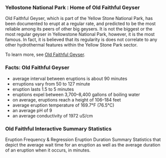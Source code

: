 
### Yellostone National Park : Home of Old Faithful Geyser

Old Faithful Geyser, which is part of the Yellow Stone National Park, has been documented to erupt at a regular rate, and predicted to be the most reliable among its peers of other big geysers.  It is not the biggest or the most regular geyser in Yellowstone National Park, however, it is the most famous.  In fact, it is believed that its regularity is does not correlate to any other hydrothermal features within the Yellow Stone Park sector. 

To learn more, see [Old Faithful Geyser](https://www.nps.gov/places/old-faithful-geyser.htm).

### Facts: Old Faithful Geyser

- average interval between eruptions is about 90 minutes
- erruptions vary from 50 to 127 minute
- eruption lasts 1.5 to 5 minutes
- eruptions expel between 3,700–8,400 gallons of boiling water
- on average, eruptions reach a height of 106–184 feet
- average eruption temperature of 169.7°F (76.5°C)
- an average pH of 9
- an average conductivity of 1972 uS/cm

### Old Faithful Interactive Summary Statistics

Eruption Frequency & Regression Eruption Duration Summary Statistics that depict the average wait time for an eruption as well as the average duration of an eruption when it occurs, in minutes.


